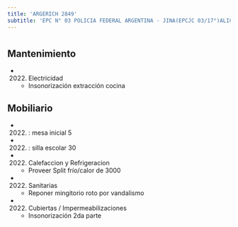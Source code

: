 ```yaml
---
title: 'ARGERICH 2849'
subtitle: 'EPC N° 03 POLICIA FEDERAL ARGENTINA - JINA(EPCJC 03/17°)ALICIA MOREAU DE JUSTO'
---
```


#


## Mantenimiento

*  (2022) Electricidad 
    + Insonorización extracción cocina


## Mobiliario

*  (2022) : mesa inicial 5 

*  (2022) : silla escolar 30 




*  (2022) Calefaccion y Refrigeracion 
    + Proveer Split frío/calor de 3000

*  (2022) Sanitarias 
    + Reponer mingitorio roto por vandalismo

*  (2022) Cubiertas / Impermeabilizaciones 
    + Insonorización 2da parte



